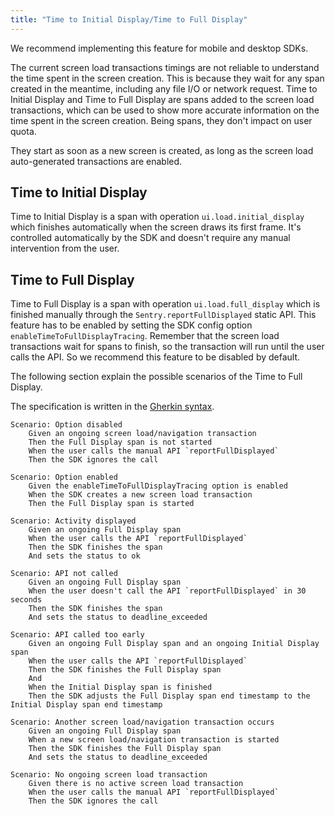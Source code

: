 ```yaml
---
title: "Time to Initial Display/Time to Full Display"
---
```


We recommend implementing this feature for mobile and desktop SDKs.

The current screen load transactions timings are not reliable to understand the time spent in the screen creation.
This is because they wait for any span created in the meantime, including any file I/O or network request.
Time to Initial Display and Time to Full Display are spans added to the screen load transactions,
which can be used to show more accurate information on the time spent in the screen creation.
Being spans, they don't impact on user quota.

They start as soon as a new screen is created, as long as the screen load auto-generated transactions are enabled.

## Time to Initial Display

Time to Initial Display is a span with operation `ui.load.initial_display` which finishes automatically
when the screen draws its first frame. It's controlled automatically by the SDK and doesn't
require any manual intervention from the user.


## Time to Full Display

Time to Full Display is a span with operation `ui.load.full_display` which is finished manually through
the `Sentry.reportFullDisplayed` static API. This feature has to be enabled by setting the SDK config
option `enableTimeToFullDisplayTracing`. Remember that the screen load transactions wait for spans to finish,
so the transaction will run until the user calls the API. So we recommend this feature to be disabled by default.

The following section explain the possible scenarios of the Time to Full Display.

The specification is written in the [Gherkin syntax](https://cucumber.io/docs/gherkin/reference/).

```Gherkin
Scenario: Option disabled
    Given an ongoing screen load/navigation transaction
    Then the Full Display span is not started
    When the user calls the manual API `reportFullDisplayed`
    Then the SDK ignores the call

Scenario: Option enabled
    Given the enableTimeToFullDisplayTracing option is enabled
    When the SDK creates a new screen load transaction
    Then the Full Display span is started

Scenario: Activity displayed
    Given an ongoing Full Display span
    When the user calls the API `reportFullDisplayed`
    Then the SDK finishes the span
    And sets the status to ok

Scenario: API not called
    Given an ongoing Full Display span
    When the user doesn't call the API `reportFullDisplayed` in 30 seconds
    Then the SDK finishes the span
    And sets the status to deadline_exceeded

Scenario: API called too early
    Given an ongoing Full Display span and an ongoing Initial Display span
    When the user calls the API `reportFullDisplayed`
    Then the SDK finishes the Full Display span
    And
    When the Initial Display span is finished
    Then the SDK adjusts the Full Display span end timestamp to the Initial Display span end timestamp

Scenario: Another screen load/navigation transaction occurs
    Given an ongoing Full Display span
    When a new screen load/navigation transaction is started
    Then the SDK finishes the Full Display span
    And sets the status to deadline_exceeded

Scenario: No ongoing screen load transaction
    Given there is no active screen load transaction
    When the user calls the manual API `reportFullDisplayed`
    Then the SDK ignores the call

```